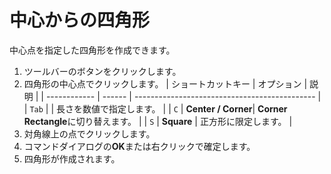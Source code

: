 
# 中心からの四角形

中心点を指定した四角形を作成できます。

<Reference shortcut='' command='Center Rectangle' button='ツールバー' />

1. ツールバーのボタンをクリックします。
2. 四角形の中心点でクリックします。
   | ショートカットキー | オプション | 説明                                   |
   | ------------ | ------ | --------------------------------------------- |
   | `Tab`        |        | 長さを数値で指定します。 |
   | `C`          | **Center / Corner**| **Corner Rectangle**に切り替えます。 |
   | `S`          | **Square** | 正方形に限定します。 |
3. 対角線上の点でクリックします。
4. コマンドダイアログの**OK**または右クリックで確定します。
5. 四角形が作成されます。

